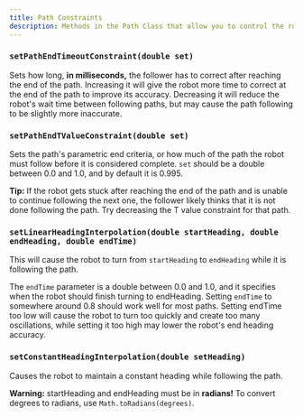 ```yaml
---
title: Path Constraints
description: Methods in the Path Class that allow you to control the robot's heading interpolation and end path behavior. 
---
```


### `setPathEndTimeoutConstraint(double set)` 
Sets how long, **in milliseconds,** the follower has to correct after reaching the end of the path. Increasing it will give the robot more time to correct at the end of the path to improve its accuracy. Decreasing it will reduce the robot's wait time between following paths, but may cause the path following to be slightly more inaccurate. 
	
### `setPathEndTValueConstraint(double set)`
Sets the path's parametric end criteria, or how much of the path the robot must follow before it is considered complete. `set` should be a double between 0.0 and 1.0, and by default it is 0.995. 
	
**Tip:** If the robot gets stuck after reaching the end of the path and is unable to continue following the next one, the follower likely thinks that it is not done following the path. Try decreasing the T value constraint for that path. 
	
### `setLinearHeadingInterpolation(double startHeading, double endHeading, double endTime)`
This will cause the robot to turn from `startHeading` to `endHeading` while it is following the path. 
	
The `endTime` parameter is a double between 0.0 and 1.0, and it specifies when the robot should finish turning to endHeading. Setting `endTime` to somewhere around 0.8 should work well for most paths. Setting endTime too low will cause the robot to turn too quickly and create too many oscillations, while setting it too high may lower the robot's end heading accuracy. 
	
### `setConstantHeadingInterpolation(double setHeading)` 
Causes the robot to maintain a constant heading while following the path. 
	
**Warning:** startHeading and endHeading must be in **radians!** To convert degrees to radians, use `Math.toRadians(degrees)`. 